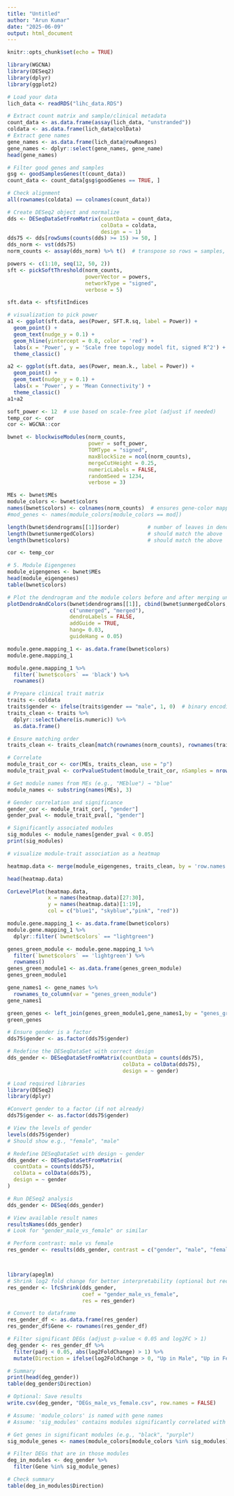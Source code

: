 ```yaml
---
title: "Untitled"
author: "Arun Kumar"
date: "2025-06-09"
output: html_document
---
```


```r
knitr::opts_chunk$set(echo = TRUE)
```

```r
library(WGCNA)
library(DESeq2)
library(dplyr)
library(ggplot2)

# Load your data
lich_data <- readRDS("lihc_data.RDS")

# Extract count matrix and sample/clinical metadata
count_data <- as.data.frame(assay(lich_data, "unstranded"))
coldata <- as.data.frame(lich_data@colData)
# Extract gene names
gene_names <- as.data.frame(lich_data@rowRanges)
gene_names <- dplyr::select(gene_names, gene_name)
head(gene_names)

# Filter good genes and samples
gsg <- goodSamplesGenes(t(count_data))
count_data <- count_data[gsg$goodGenes == TRUE, ]

# Check alignment
all(rownames(coldata) == colnames(count_data))

# Create DESeq2 object and normalize
dds <- DESeqDataSetFromMatrix(countData = count_data,
                              colData = coldata,
                              design = ~ 1)
dds75 <- dds[rowSums(counts(dds) >= 15) >= 50, ]
dds_norm <- vst(dds75)
norm_counts <- assay(dds_norm) %>% t()  # transpose so rows = samples, columns = genes

```


```r
powers <- c(1:10, seq(12, 50, 2))
sft <- pickSoftThreshold(norm_counts, 
                         powerVector = powers, 
                         networkType = "signed", 
                         verbose = 5)


```
```r

sft.data <- sft$fitIndices

# visualization to pick power
a1 <- ggplot(sft.data, aes(Power, SFT.R.sq, label = Power)) +
  geom_point() +
  geom_text(nudge_y = 0.1) +
  geom_hline(yintercept = 0.8, color = 'red') +
  labs(x = 'Power', y = 'Scale free topology model fit, signed R^2') +
  theme_classic()

a2 <- ggplot(sft.data, aes(Power, mean.k., label = Power)) +
  geom_point() +
  geom_text(nudge_y = 0.1) +
  labs(x = 'Power', y = 'Mean Connectivity') +
  theme_classic()
a1+a2
```

```r
soft_power <- 12  # use based on scale-free plot (adjust if needed)
temp_cor <- cor
cor <- WGCNA::cor
```


```r
bwnet <- blockwiseModules(norm_counts,
                          power = soft_power,
                          TOMType = "signed",
                          maxBlockSize = ncol(norm_counts),
                          mergeCutHeight = 0.25,
                          numericLabels = FALSE,
                          randomSeed = 1234,
                          verbose = 3)

MEs <- bwnet$MEs
module_colors <- bwnet$colors
names(bwnet$colors) <- colnames(norm_counts)  # ensures gene-color mapping
#mod_genes <- names(module_colors[module_colors == mod])

```

```r

length(bwnet$dendrograms[[1]]$order)         # number of leaves in dendrogram
length(bwnet$unmergedColors)                 # should match the above
length(bwnet$colors)                         # should match the above

```

```r
cor <- temp_cor
```


```r
# 5. Module Eigengenes 
module_eigengenes <- bwnet$MEs
head(module_eigengenes)
table(bwnet$colors)

```


```r
# Plot the dendrogram and the module colors before and after merging underneath
plotDendroAndColors(bwnet$dendrograms[[1]], cbind(bwnet$unmergedColors, bwnet$colors),
                    c("unmerged", "merged"),
                    dendroLabels = FALSE,
                    addGuide = TRUE,
                    hang= 0.03,
                    guideHang = 0.05)
```



```r
module.gene.mapping_1 <- as.data.frame(bwnet$colors)
module.gene.mapping_1
```


```r
module.gene.mapping_1 %>% 
  filter(`bwnet$colors` == 'black') %>% 
  rownames()
```



```r
# Prepare clinical trait matrix
traits <- coldata
traits$gender <- ifelse(traits$gender == "male", 1, 0)  # binary encoding
traits_clean <- traits %>%
  dplyr::select(where(is.numeric)) %>%
  as.data.frame()

# Ensure matching order
traits_clean <- traits_clean[match(rownames(norm_counts), rownames(traits_clean)), ]

# Correlate
module_trait_cor <- cor(MEs, traits_clean, use = "p")
module_trait_pval <- corPvalueStudent(module_trait_cor, nSamples = nrow(norm_counts))

```


```r
# Get module names from MEs (e.g., "MEblue") → "blue"
module_names <- substring(names(MEs), 3)

# Gender correlation and significance
gender_cor <- module_trait_cor[, "gender"]
gender_pval <- module_trait_pval[, "gender"]

# Significantly associated modules
sig_modules <- module_names[gender_pval < 0.05]
print(sig_modules)

```
```r
# visualize module-trait association as a heatmap

heatmap.data <- merge(module_eigengenes, traits_clean, by = 'row.names')

head(heatmap.data)
```

```r
CorLevelPlot(heatmap.data,
             x = names(heatmap.data)[27:30],
             y = names(heatmap.data)[1:19],
             col = c("blue1", "skyblue","pink", "red"))
```




```r
module.gene.mapping_1 <- as.data.frame(bwnet$colors)
module.gene.mapping_1 %>% 
  dplyr::filter(`bwnet$colors` == "lightgreen")
```


```r
genes_green_module <- module.gene.mapping_1 %>% 
  filter(`bwnet$colors` == 'lightgreen') %>% 
  rownames()
genes_green_module1 <- as.data.frame(genes_green_module)
genes_green_module1
```

```r
gene_names1 <- gene_names %>% 
  rownames_to_column(var = "genes_green_module") 
gene_names1
```


```r
green_genes <- left_join(genes_green_module1,gene_names1,by = "genes_green_module")
green_genes
```


```r
# Ensure gender is a factor
dds75$gender <- as.factor(dds75$gender)

# Redefine the DESeqDataSet with correct design
dds_gender <- DESeqDataSetFromMatrix(countData = counts(dds75),
                                     colData = colData(dds75),
                                     design = ~ gender)

```

```r
# Load required libraries
library(DESeq2)
library(dplyr)

#Convert gender to a factor (if not already)
dds75$gender <- as.factor(dds75$gender)

# View the levels of gender
levels(dds75$gender)
# Should show e.g., "female", "male"

# Redefine DESeqDataSet with design ~ gender
dds_gender <- DESeqDataSetFromMatrix(
  countData = counts(dds75),
  colData = colData(dds75),
  design = ~ gender
)

# Run DESeq2 analysis
dds_gender <- DESeq(dds_gender)

# View available result names
resultsNames(dds_gender)
# Look for "gender_male_vs_female" or similar

# Perform contrast: male vs female
res_gender <- results(dds_gender, contrast = c("gender", "male", "female"))




```

```r
library(apeglm)
# Shrink log2 fold change for better interpretability (optional but recommended)
res_gender <- lfcShrink(dds_gender,
                        coef = "gender_male_vs_female",
                        res = res_gender)

# Convert to dataframe
res_gender_df <- as.data.frame(res_gender)
res_gender_df$Gene <- rownames(res_gender_df)

# Filter significant DEGs (adjust p-value < 0.05 and log2FC > 1)
deg_gender <- res_gender_df %>%
  filter(padj < 0.05, abs(log2FoldChange) > 1) %>%
  mutate(Direction = ifelse(log2FoldChange > 0, "Up in Male", "Up in Female"))

# Summary
print(head(deg_gender))
table(deg_gender$Direction)

# Optional: Save results
write.csv(deg_gender, "DEGs_male_vs_female.csv", row.names = FALSE)
```

```r
# Assume: 'module_colors' is named with gene names
# Assume: 'sig_modules' contains modules significantly correlated with gender

# Get genes in significant modules (e.g., "black", "purple")
sig_module_genes <- names(module_colors[module_colors %in% sig_modules])

# Filter DEGs that are in those modules
deg_in_modules <- deg_gender %>%
  filter(Gene %in% sig_module_genes)

# Check summary
table(deg_in_modules$Direction)

```















































